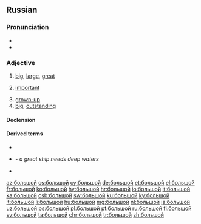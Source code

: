 ==Russian==

===Pronunciation===
* {{IPA|[bɐlʲˈʂoj]|lang=ru}}
* {{audio|Ru-большой.ogg|Audio|lang=ru}}

===Adjective===
{{ru-adj|большо́й|бо́льше|comp2=бо́льший|наибо́льший}}

# [[big]], [[large]], [[great]]
#: {{ux|ru|большой [[зал]]|large hall|inline=1}}
#: {{ux|ru|большая [[буква]]|[[capital letter]]|inline=1}}
#: {{ux|ru|большая [[дорога]]|highroad, highway, main road|inline=1}}
#: {{ux|ru|большой [[мальчик]]|[[big]] [[boy]]|inline=1}}
#: {{ux|ru|большая [[Москва]]|[[Greater]] [[Moscow]]|inline=1}}
#: {{ux|ru|большой [[Лондон]]|Greater London|inline=1}}
#: {{ux|ru|большой [[палец]] [[правый|правой]] [[рука|руки]]|[[right]] [[thumb]]|inline=1}}
#: {{ux|ru|большой [[палец]] левой ноги|left big toe|inline=1}}
#: {{ux|ru|большой [[театр]]|[[Bolshoi]] [[theatre|Theatre]]|inline=1}}
#: {{ux|ru|большое [[спасибо]]|[[thank you very much]], [[greeting]]s|inline=1}}
#: {{ux|ru|большой [[спорт]]|[[big-time]] [[sport]]s|inline=1}}
#: {{ux|ru|большая [[разница]]|[[great]] [[difference]]|inline=1}}
#: {{ux|ru|большая [[победа]]|great [[victory]]|inline=1}}
#: {{ux|ru|большое [[число]]|great / large number|inline=1}}
#: {{ux|ru|большой [[промежуток]]|wide interval|inline=1}}
#: {{ux|ru|большое [[знакомство]]|wide range of acquaintances|inline=1}}
# [[important]]
#: {{ux|ru|большой [[начальник]]|(colloq.) [[big shot]], [[honcho]]|inline=1}}
# [[grown-up]]
# [[big]], [[outstanding]]
#: {{ux|ru|большой [[любитель]]|big [[fan#English|fan]]|inline=1}}
#: {{ux|ru|большой [[лгун]]|big [[liar#English|liar]]|inline=1}}

====Declension====
{{ru-adj-table|больш|ой|вели́к|велико́|велика́|велики́}}
{{ru-adj-old|больш|ой|вели́къ|велико́|велика́|велики́}}

====Derived terms====
* {{l|ru|де́лать больши́е глаза́}}
* {{l|ru|большо́му кораблю́ большо́е пла́вание}} - ''a great ship needs deep waters''
* {{l|ru|большой пожа́р|g=m}}

[[az:большой]]
[[cs:большой]]
[[cy:большой]]
[[de:большой]]
[[et:большой]]
[[el:большой]]
[[fr:большой]]
[[ko:большой]]
[[hy:большой]]
[[hr:большой]]
[[io:большой]]
[[it:большой]]
[[ka:большой]]
[[csb:большой]]
[[sw:большой]]
[[ku:большой]]
[[ky:большой]]
[[lt:большой]]
[[li:большой]]
[[hu:большой]]
[[mg:большой]]
[[nl:большой]]
[[ja:большой]]
[[uz:большой]]
[[ps:большой]]
[[pl:большой]]
[[pt:большой]]
[[ru:большой]]
[[fi:большой]]
[[sv:большой]]
[[ta:большой]]
[[chr:большой]]
[[tr:большой]]
[[zh:большой]]